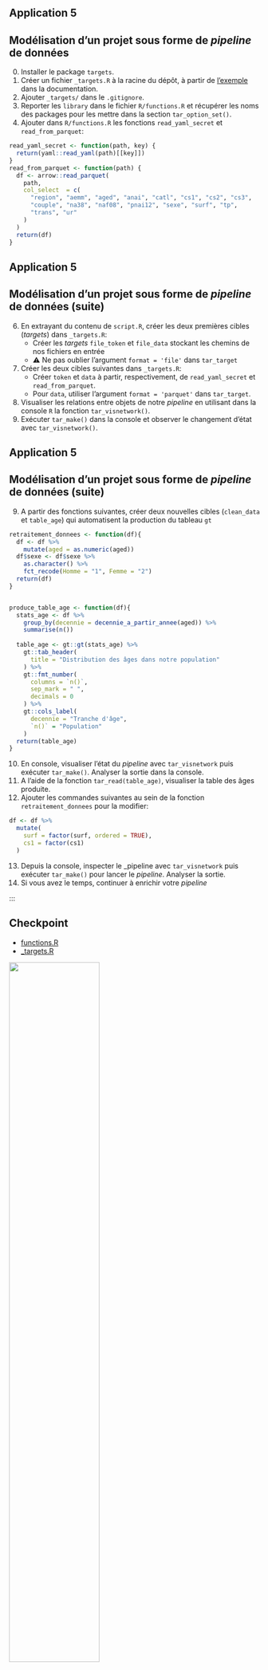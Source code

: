 ## Application 5

:::{.callout-tip collapse="true" icon=false}
## Modélisation d'un projet sous forme de *pipeline* de données

0. Installer le package `targets`.
1. Créer un fichier `_targets.R` à la racine du dépôt,
à partir de [l'exemple](https://books.ropensci.org/targets/walkthrough.html#target-script-file) dans la documentation.
2. Ajouter `_targets/` dans le `.gitignore`.
3. Reporter les `library` dans le fichier `R/functions.R` et
récupérer les noms des packages pour les mettre dans la section `tar_option_set()`.
4. Ajouter dans `R/functions.R` les fonctions `read_yaml_secret` et `read_from_parquet`:

  ```r
  read_yaml_secret <- function(path, key) {
    return(yaml::read_yaml(path)[[key]])
  }
  read_from_parquet <- function(path) {
    df <- arrow::read_parquet(
      path,
      col_select  = c(
        "region", "aemm", "aged", "anai", "catl", "cs1", "cs2", "cs3",
        "couple", "na38", "naf08", "pnai12", "sexe", "surf", "tp",
        "trans", "ur"
      )
    )
    return(df)
  }
  ```

:::

## Application 5

:::{.callout-tip collapse="true" icon=false}
## Modélisation d'un projet sous forme de *pipeline* de données (suite)

6. En extrayant du contenu de `script.R`, créer les deux premières
cibles (_targets_) dans `_targets.R`: 
    + Créer les _targets_ `file_token` et `file_data` stockant les chemins de nos fichiers en entrée
    + ⚠️ Ne pas oublier l'argument `format = 'file'` dans `tar_target`
7. Créer les deux cibles suivantes dans `_targets.R`:
    + Créer `token` et `data` à partir, respectivement, de `read_yaml_secret` et `read_from_parquet`.
    + Pour `data`, utiliser l'argument `format = 'parquet'` dans `tar_target`.
7. Visualiser les relations entre objets de notre _pipeline_ en utilisant dans la console `R` la fonction `tar_visnetwork()`.
8. Exécuter `tar_make()` dans la console et observer le changement d'état avec `tar_visnetwork()`.

:::

## Application 5

:::{.callout-tip collapse="true" icon=false}
## Modélisation d'un projet sous forme de *pipeline* de données (suite)

9. A partir des fonctions suivantes, créer deux nouvelles cibles 
(`clean_data` et `table_age`) qui automatisent la production
du tableau `gt`

```r
retraitement_donnees <- function(df){
  df <- df %>%
    mutate(aged = as.numeric(aged))
  df$sexe <- df$sexe %>%
    as.character() %>%
    fct_recode(Homme = "1", Femme = "2")
  return(df)
}


produce_table_age <- function(df){
  stats_age <- df %>%
    group_by(decennie = decennie_a_partir_annee(aged)) %>%
    summarise(n())
  
  table_age <- gt::gt(stats_age) %>%
    gt::tab_header(
      title = "Distribution des âges dans notre population"
    ) %>%
    gt::fmt_number(
      columns = `n()`,
      sep_mark = " ",
      decimals = 0
    ) %>%
    gt::cols_label(
      decennie = "Tranche d'âge",
      `n()` = "Population"
    )
  return(table_age)
}
```


10. En console, visualiser l'état du _pipeline_ avec `tar_visnetwork` puis exécuter `tar_make()`. Analyser la sortie dans la console.
11. A l'aide de la fonction `tar_read(table_age)`, visualiser la table des âges produite.
12. Ajouter les commandes suivantes au sein de la fonction `retraitement_donnees` pour 
la modifier:

```r
df <- df %>%
  mutate(
    surf = factor(surf, ordered = TRUE),
    cs1 = factor(cs1)
  )
```

13. Depuis la console, inspecter le _pipeline avec `tar_visnetwork` puis exécuter `tar_make()` pour lancer le *pipeline*. Analyser la sortie.
14. Si vous avez le temps, continuer à enrichir votre _pipeline_
:::

:::

## Checkpoint

::: {layout=[30,70]}

- [functions.R](https://raw.githubusercontent.com/InseeFrLab/formation-bonnes-pratiques-R/main/R/checkpoints/application5/functions.R)
- [_targets.R](https://raw.githubusercontent.com/InseeFrLab/formation-bonnes-pratiques-R/main/R/checkpoints/application5/_targets.R)

![](checkpoint.jpg){width=60%}
:::
